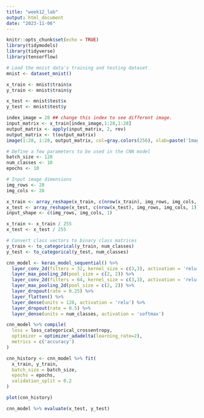 ```yaml
---
title: "week12_lab"
output: html_document
date: "2023-11-06"
---
```


```r
knitr::opts_chunk$set(echo = TRUE)
library(tidymodels)
library(tidyverse)
library(tensorflow)
```


```r
# Load the mnist data's training and testing dataset
mnist <- dataset_mnist()

x_train <- mnist$train$x
y_train <- mnist$train$y

x_test <- mnist$test$x
y_test <- mnist$test$y

```

```r
index_image = 28 ## change this index to see different image.
input_matrix <- x_train[index_image,1:28,1:28]
output_matrix <- apply(input_matrix, 2, rev)
output_matrix <- t(output_matrix)
image(1:28, 1:28, output_matrix, col=gray.colors(256), xlab=paste('Image for digit of: ', y_train[index_image]), ylab="")
```

```r
# Define a few parameters to be used in the CNN model
batch_size <- 128
num_classes <- 10
epochs <- 10

# Input image dimensions
img_rows <- 28
img_cols <- 28

x_train <- array_reshape(x_train, c(nrow(x_train), img_rows, img_cols, 1))
x_test <- array_reshape(x_test, c(nrow(x_test), img_rows, img_cols, 1))
input_shape <- c(img_rows, img_cols, 1)

x_train <- x_train / 255
x_test <- x_test / 255

# Convert class vectors to binary class matrices
y_train <- to_categorical(y_train, num_classes)
y_test <- to_categorical(y_test, num_classes)
```

```r
cnn_model <- keras_model_sequential() %>%
  layer_conv_2d(filters = 32, kernel_size = c(3,3), activation = 'relu', input_shape = input_shape) %>% 
  layer_max_pooling_2d(pool_size = c(2, 2)) %>% 
  layer_conv_2d(filters = 64, kernel_size = c(3,3), activation = 'relu') %>% 
  layer_max_pooling_2d(pool_size = c(2, 2)) %>% 
  layer_dropout(rate = 0.25) %>% 
  layer_flatten() %>% 
  layer_dense(units = 128, activation = 'relu') %>% 
  layer_dropout(rate = 0.5) %>% 
  layer_dense(units = num_classes, activation = 'softmax')
```

```r
cnn_model %>% compile(
  loss = loss_categorical_crossentropy,
  optimizer = optimizer_adadelta(learning_rate=2),
  metrics = c('accuracy')
)
```

```r
cnn_history <- cnn_model %>% fit(
  x_train, y_train,
  batch_size = batch_size,
  epochs = epochs,
  validation_split = 0.2
)
```

```r
plot(cnn_history)
```

```r
cnn_model %>% evaluate(x_test, y_test)
```


